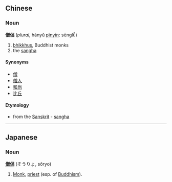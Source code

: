 ==Chinese==
===Noun===
'''僧侶''' (''plural'', hànyǔ [[pinyin|pīnyīn]]: sēnglǚ)
#[[bhikkhu]]s, Buddhist monks
#the [[sangha]]

====Synonyms====
*[[僧]]
*[[僧人]]
*[[和尚]]
*[[比丘]]

====Etymology====
*from the [[Sanskrit]] - [[sangha]]

----

== Japanese ==
=== Noun ===
'''[[僧]][[侶]]''' (そうりょ, sōryo)

# [[Monk]], [[priest]] (esp. of [[Buddhism]]).